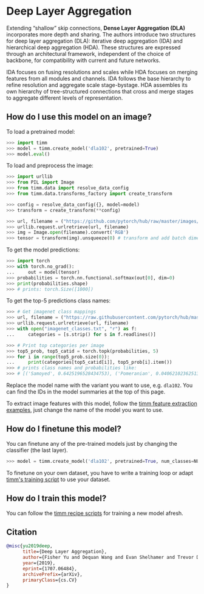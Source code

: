 # Deep Layer Aggregation

Extending  “shallow” skip connections, **Dense Layer Aggregation (DLA)** incorporates more depth and sharing. The authors introduce two structures for deep layer aggregation (DLA): iterative deep aggregation (IDA) and hierarchical deep aggregation (HDA). These structures are expressed through an architectural framework, independent of the choice of backbone, for compatibility with current and future networks. 

IDA focuses on fusing resolutions and scales while HDA focuses on merging features from all modules and channels. IDA follows the base hierarchy to refine resolution and aggregate scale stage-bystage. HDA assembles its own hierarchy of tree-structured connections that cross and merge stages to aggregate different levels of representation. 

## How do I use this model on an image?

To load a pretrained model:

```py
>>> import timm
>>> model = timm.create_model('dla102', pretrained=True)
>>> model.eval()
```

To load and preprocess the image:

```py 
>>> import urllib
>>> from PIL import Image
>>> from timm.data import resolve_data_config
>>> from timm.data.transforms_factory import create_transform

>>> config = resolve_data_config({}, model=model)
>>> transform = create_transform(**config)

>>> url, filename = ("https://github.com/pytorch/hub/raw/master/images/dog.jpg", "dog.jpg")
>>> urllib.request.urlretrieve(url, filename)
>>> img = Image.open(filename).convert('RGB')
>>> tensor = transform(img).unsqueeze(0) # transform and add batch dimension
```

To get the model predictions:

```py
>>> import torch
>>> with torch.no_grad():
...     out = model(tensor)
>>> probabilities = torch.nn.functional.softmax(out[0], dim=0)
>>> print(probabilities.shape)
>>> # prints: torch.Size([1000])
```

To get the top-5 predictions class names:

```py
>>> # Get imagenet class mappings
>>> url, filename = ("https://raw.githubusercontent.com/pytorch/hub/master/imagenet_classes.txt", "imagenet_classes.txt")
>>> urllib.request.urlretrieve(url, filename) 
>>> with open("imagenet_classes.txt", "r") as f:
...     categories = [s.strip() for s in f.readlines()]

>>> # Print top categories per image
>>> top5_prob, top5_catid = torch.topk(probabilities, 5)
>>> for i in range(top5_prob.size(0)):
...     print(categories[top5_catid[i]], top5_prob[i].item())
>>> # prints class names and probabilities like:
>>> # [('Samoyed', 0.6425196528434753), ('Pomeranian', 0.04062102362513542), ('keeshond', 0.03186424449086189), ('white wolf', 0.01739676296710968), ('Eskimo dog', 0.011717947199940681)]
```

Replace the model name with the variant you want to use, e.g. `dla102`. You can find the IDs in the model summaries at the top of this page.

To extract image features with this model, follow the [timm feature extraction examples](https://rwightman.github.io/pytorch-image-models/feature_extraction/), just change the name of the model you want to use.

## How do I finetune this model?

You can finetune any of the pre-trained models just by changing the classifier (the last layer).

```py
>>> model = timm.create_model('dla102', pretrained=True, num_classes=NUM_FINETUNE_CLASSES)
```
To finetune on your own dataset, you have to write a training loop or adapt [timm's training
script](https://github.com/rwightman/pytorch-image-models/blob/master/train.py) to use your dataset.

## How do I train this model?

You can follow the [timm recipe scripts](https://rwightman.github.io/pytorch-image-models/scripts/) for training a new model afresh.

## Citation

```BibTeX
@misc{yu2019deep,
      title={Deep Layer Aggregation}, 
      author={Fisher Yu and Dequan Wang and Evan Shelhamer and Trevor Darrell},
      year={2019},
      eprint={1707.06484},
      archivePrefix={arXiv},
      primaryClass={cs.CV}
}
```

<!--
Type: model-index
Collections:
- Name: DLA
  Paper:
    Title: Deep Layer Aggregation
    URL: https://paperswithcode.com/paper/deep-layer-aggregation
Models:
- Name: dla102
  In Collection: DLA
  Metadata:
    FLOPs: 7192952808
    Parameters: 33270000
    File Size: 135290579
    Architecture:
    - 1x1 Convolution
    - Batch Normalization
    - Convolution
    - DLA Bottleneck Residual Block
    - DLA Residual Block
    - Global Average Pooling
    - Max Pooling
    - ReLU
    - Residual Block
    - Residual Connection
    - Softmax
    Tasks:
    - Image Classification
    Training Techniques:
    - SGD with Momentum
    - Weight Decay
    Training Data:
    - ImageNet
    Training Resources: 8x GPUs
    ID: dla102
    LR: 0.1
    Epochs: 120
    Layers: 102
    Crop Pct: '0.875'
    Momentum: 0.9
    Batch Size: 256
    Image Size: '224'
    Weight Decay: 0.0001
    Interpolation: bilinear
  Code: https://github.com/rwightman/pytorch-image-models/blob/d8e69206be253892b2956341fea09fdebfaae4e3/timm/models/dla.py#L410
  Weights: http://dl.yf.io/dla/models/imagenet/dla102-d94d9790.pth
  Results:
  - Task: Image Classification
    Dataset: ImageNet
    Metrics:
      Top 1 Accuracy: 78.03%
      Top 5 Accuracy: 93.95%
- Name: dla102x
  In Collection: DLA
  Metadata:
    FLOPs: 5886821352
    Parameters: 26310000
    File Size: 107552695
    Architecture:
    - 1x1 Convolution
    - Batch Normalization
    - Convolution
    - DLA Bottleneck Residual Block
    - DLA Residual Block
    - Global Average Pooling
    - Max Pooling
    - ReLU
    - Residual Block
    - Residual Connection
    - Softmax
    Tasks:
    - Image Classification
    Training Techniques:
    - SGD with Momentum
    - Weight Decay
    Training Data:
    - ImageNet
    Training Resources: 8x GPUs
    ID: dla102x
    LR: 0.1
    Epochs: 120
    Layers: 102
    Crop Pct: '0.875'
    Momentum: 0.9
    Batch Size: 256
    Image Size: '224'
    Weight Decay: 0.0001
    Interpolation: bilinear
  Code: https://github.com/rwightman/pytorch-image-models/blob/d8e69206be253892b2956341fea09fdebfaae4e3/timm/models/dla.py#L418
  Weights: http://dl.yf.io/dla/models/imagenet/dla102x-ad62be81.pth
  Results:
  - Task: Image Classification
    Dataset: ImageNet
    Metrics:
      Top 1 Accuracy: 78.51%
      Top 5 Accuracy: 94.23%
- Name: dla102x2
  In Collection: DLA
  Metadata:
    FLOPs: 9343847400
    Parameters: 41280000
    File Size: 167645295
    Architecture:
    - 1x1 Convolution
    - Batch Normalization
    - Convolution
    - DLA Bottleneck Residual Block
    - DLA Residual Block
    - Global Average Pooling
    - Max Pooling
    - ReLU
    - Residual Block
    - Residual Connection
    - Softmax
    Tasks:
    - Image Classification
    Training Techniques:
    - SGD with Momentum
    - Weight Decay
    Training Data:
    - ImageNet
    Training Resources: 8x GPUs
    ID: dla102x2
    LR: 0.1
    Epochs: 120
    Layers: 102
    Crop Pct: '0.875'
    Momentum: 0.9
    Batch Size: 256
    Image Size: '224'
    Weight Decay: 0.0001
    Interpolation: bilinear
  Code: https://github.com/rwightman/pytorch-image-models/blob/d8e69206be253892b2956341fea09fdebfaae4e3/timm/models/dla.py#L426
  Weights: http://dl.yf.io/dla/models/imagenet/dla102x2-262837b6.pth
  Results:
  - Task: Image Classification
    Dataset: ImageNet
    Metrics:
      Top 1 Accuracy: 79.44%
      Top 5 Accuracy: 94.65%
- Name: dla169
  In Collection: DLA
  Metadata:
    FLOPs: 11598004200
    Parameters: 53390000
    File Size: 216547113
    Architecture:
    - 1x1 Convolution
    - Batch Normalization
    - Convolution
    - DLA Bottleneck Residual Block
    - DLA Residual Block
    - Global Average Pooling
    - Max Pooling
    - ReLU
    - Residual Block
    - Residual Connection
    - Softmax
    Tasks:
    - Image Classification
    Training Techniques:
    - SGD with Momentum
    - Weight Decay
    Training Data:
    - ImageNet
    Training Resources: 8x GPUs
    ID: dla169
    LR: 0.1
    Epochs: 120
    Layers: 169
    Crop Pct: '0.875'
    Momentum: 0.9
    Batch Size: 256
    Image Size: '224'
    Weight Decay: 0.0001
    Interpolation: bilinear
  Code: https://github.com/rwightman/pytorch-image-models/blob/d8e69206be253892b2956341fea09fdebfaae4e3/timm/models/dla.py#L434
  Weights: http://dl.yf.io/dla/models/imagenet/dla169-0914e092.pth
  Results:
  - Task: Image Classification
    Dataset: ImageNet
    Metrics:
      Top 1 Accuracy: 78.69%
      Top 5 Accuracy: 94.33%
- Name: dla34
  In Collection: DLA
  Metadata:
    FLOPs: 3070105576
    Parameters: 15740000
    File Size: 63228658
    Architecture:
    - 1x1 Convolution
    - Batch Normalization
    - Convolution
    - DLA Bottleneck Residual Block
    - DLA Residual Block
    - Global Average Pooling
    - Max Pooling
    - ReLU
    - Residual Block
    - Residual Connection
    - Softmax
    Tasks:
    - Image Classification
    Training Techniques:
    - SGD with Momentum
    - Weight Decay
    Training Data:
    - ImageNet
    ID: dla34
    LR: 0.1
    Epochs: 120
    Layers: 32
    Crop Pct: '0.875'
    Momentum: 0.9
    Batch Size: 256
    Image Size: '224'
    Weight Decay: 0.0001
    Interpolation: bilinear
  Code: https://github.com/rwightman/pytorch-image-models/blob/d8e69206be253892b2956341fea09fdebfaae4e3/timm/models/dla.py#L362
  Weights: http://dl.yf.io/dla/models/imagenet/dla34-ba72cf86.pth
  Results:
  - Task: Image Classification
    Dataset: ImageNet
    Metrics:
      Top 1 Accuracy: 74.62%
      Top 5 Accuracy: 92.06%
- Name: dla46_c
  In Collection: DLA
  Metadata:
    FLOPs: 583277288
    Parameters: 1300000
    File Size: 5307963
    Architecture:
    - 1x1 Convolution
    - Batch Normalization
    - Convolution
    - DLA Bottleneck Residual Block
    - DLA Residual Block
    - Global Average Pooling
    - Max Pooling
    - ReLU
    - Residual Block
    - Residual Connection
    - Softmax
    Tasks:
    - Image Classification
    Training Techniques:
    - SGD with Momentum
    - Weight Decay
    Training Data:
    - ImageNet
    ID: dla46_c
    LR: 0.1
    Epochs: 120
    Layers: 46
    Crop Pct: '0.875'
    Momentum: 0.9
    Batch Size: 256
    Image Size: '224'
    Weight Decay: 0.0001
    Interpolation: bilinear
  Code: https://github.com/rwightman/pytorch-image-models/blob/d8e69206be253892b2956341fea09fdebfaae4e3/timm/models/dla.py#L369
  Weights: http://dl.yf.io/dla/models/imagenet/dla46_c-2bfd52c3.pth
  Results:
  - Task: Image Classification
    Dataset: ImageNet
    Metrics:
      Top 1 Accuracy: 64.87%
      Top 5 Accuracy: 86.29%
- Name: dla46x_c
  In Collection: DLA
  Metadata:
    FLOPs: 544052200
    Parameters: 1070000
    File Size: 4387641
    Architecture:
    - 1x1 Convolution
    - Batch Normalization
    - Convolution
    - DLA Bottleneck Residual Block
    - DLA Residual Block
    - Global Average Pooling
    - Max Pooling
    - ReLU
    - Residual Block
    - Residual Connection
    - Softmax
    Tasks:
    - Image Classification
    Training Techniques:
    - SGD with Momentum
    - Weight Decay
    Training Data:
    - ImageNet
    ID: dla46x_c
    LR: 0.1
    Epochs: 120
    Layers: 46
    Crop Pct: '0.875'
    Momentum: 0.9
    Batch Size: 256
    Image Size: '224'
    Weight Decay: 0.0001
    Interpolation: bilinear
  Code: https://github.com/rwightman/pytorch-image-models/blob/d8e69206be253892b2956341fea09fdebfaae4e3/timm/models/dla.py#L378
  Weights: http://dl.yf.io/dla/models/imagenet/dla46x_c-d761bae7.pth
  Results:
  - Task: Image Classification
    Dataset: ImageNet
    Metrics:
      Top 1 Accuracy: 65.98%
      Top 5 Accuracy: 86.99%
- Name: dla60
  In Collection: DLA
  Metadata:
    FLOPs: 4256251880
    Parameters: 22040000
    File Size: 89560235
    Architecture:
    - 1x1 Convolution
    - Batch Normalization
    - Convolution
    - DLA Bottleneck Residual Block
    - DLA Residual Block
    - Global Average Pooling
    - Max Pooling
    - ReLU
    - Residual Block
    - Residual Connection
    - Softmax
    Tasks:
    - Image Classification
    Training Techniques:
    - SGD with Momentum
    - Weight Decay
    Training Data:
    - ImageNet
    ID: dla60
    LR: 0.1
    Epochs: 120
    Layers: 60
    Dropout: 0.2
    Crop Pct: '0.875'
    Momentum: 0.9
    Batch Size: 256
    Image Size: '224'
    Weight Decay: 0.0001
    Interpolation: bilinear
  Code: https://github.com/rwightman/pytorch-image-models/blob/d8e69206be253892b2956341fea09fdebfaae4e3/timm/models/dla.py#L394
  Weights: http://dl.yf.io/dla/models/imagenet/dla60-24839fc4.pth
  Results:
  - Task: Image Classification
    Dataset: ImageNet
    Metrics:
      Top 1 Accuracy: 77.04%
      Top 5 Accuracy: 93.32%
- Name: dla60_res2net
  In Collection: DLA
  Metadata:
    FLOPs: 4147578504
    Parameters: 20850000
    File Size: 84886593
    Architecture:
    - 1x1 Convolution
    - Batch Normalization
    - Convolution
    - DLA Bottleneck Residual Block
    - DLA Residual Block
    - Global Average Pooling
    - Max Pooling
    - ReLU
    - Residual Block
    - Residual Connection
    - Softmax
    Tasks:
    - Image Classification
    Training Techniques:
    - SGD with Momentum
    - Weight Decay
    Training Data:
    - ImageNet
    ID: dla60_res2net
    Layers: 60
    Crop Pct: '0.875'
    Image Size: '224'
    Interpolation: bilinear
  Code: https://github.com/rwightman/pytorch-image-models/blob/d8e69206be253892b2956341fea09fdebfaae4e3/timm/models/dla.py#L346
  Weights: https://github.com/rwightman/pytorch-image-models/releases/download/v0.1-res2net/res2net_dla60_4s-d88db7f9.pth
  Results:
  - Task: Image Classification
    Dataset: ImageNet
    Metrics:
      Top 1 Accuracy: 78.46%
      Top 5 Accuracy: 94.21%
- Name: dla60_res2next
  In Collection: DLA
  Metadata:
    FLOPs: 3485335272
    Parameters: 17030000
    File Size: 69639245
    Architecture:
    - 1x1 Convolution
    - Batch Normalization
    - Convolution
    - DLA Bottleneck Residual Block
    - DLA Residual Block
    - Global Average Pooling
    - Max Pooling
    - ReLU
    - Residual Block
    - Residual Connection
    - Softmax
    Tasks:
    - Image Classification
    Training Techniques:
    - SGD with Momentum
    - Weight Decay
    Training Data:
    - ImageNet
    ID: dla60_res2next
    Layers: 60
    Crop Pct: '0.875'
    Image Size: '224'
    Interpolation: bilinear
  Code: https://github.com/rwightman/pytorch-image-models/blob/d8e69206be253892b2956341fea09fdebfaae4e3/timm/models/dla.py#L354
  Weights: https://github.com/rwightman/pytorch-image-models/releases/download/v0.1-res2net/res2next_dla60_4s-d327927b.pth
  Results:
  - Task: Image Classification
    Dataset: ImageNet
    Metrics:
      Top 1 Accuracy: 78.44%
      Top 5 Accuracy: 94.16%
- Name: dla60x
  In Collection: DLA
  Metadata:
    FLOPs: 3544204264
    Parameters: 17350000
    File Size: 70883139
    Architecture:
    - 1x1 Convolution
    - Batch Normalization
    - Convolution
    - DLA Bottleneck Residual Block
    - DLA Residual Block
    - Global Average Pooling
    - Max Pooling
    - ReLU
    - Residual Block
    - Residual Connection
    - Softmax
    Tasks:
    - Image Classification
    Training Techniques:
    - SGD with Momentum
    - Weight Decay
    Training Data:
    - ImageNet
    ID: dla60x
    LR: 0.1
    Epochs: 120
    Layers: 60
    Crop Pct: '0.875'
    Momentum: 0.9
    Batch Size: 256
    Image Size: '224'
    Weight Decay: 0.0001
    Interpolation: bilinear
  Code: https://github.com/rwightman/pytorch-image-models/blob/d8e69206be253892b2956341fea09fdebfaae4e3/timm/models/dla.py#L402
  Weights: http://dl.yf.io/dla/models/imagenet/dla60x-d15cacda.pth
  Results:
  - Task: Image Classification
    Dataset: ImageNet
    Metrics:
      Top 1 Accuracy: 78.25%
      Top 5 Accuracy: 94.02%
- Name: dla60x_c
  In Collection: DLA
  Metadata:
    FLOPs: 593325032
    Parameters: 1320000
    File Size: 5454396
    Architecture:
    - 1x1 Convolution
    - Batch Normalization
    - Convolution
    - DLA Bottleneck Residual Block
    - DLA Residual Block
    - Global Average Pooling
    - Max Pooling
    - ReLU
    - Residual Block
    - Residual Connection
    - Softmax
    Tasks:
    - Image Classification
    Training Techniques:
    - SGD with Momentum
    - Weight Decay
    Training Data:
    - ImageNet
    ID: dla60x_c
    LR: 0.1
    Epochs: 120
    Layers: 60
    Crop Pct: '0.875'
    Momentum: 0.9
    Batch Size: 256
    Image Size: '224'
    Weight Decay: 0.0001
    Interpolation: bilinear
  Code: https://github.com/rwightman/pytorch-image-models/blob/d8e69206be253892b2956341fea09fdebfaae4e3/timm/models/dla.py#L386
  Weights: http://dl.yf.io/dla/models/imagenet/dla60x_c-b870c45c.pth
  Results:
  - Task: Image Classification
    Dataset: ImageNet
    Metrics:
      Top 1 Accuracy: 67.91%
      Top 5 Accuracy: 88.42%
-->